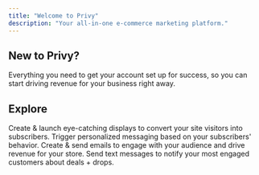 ```yaml
---
title: "Welcome to Privy"
description: "Your all-in-one e-commerce marketing platform."
---
```


## New to Privy?

<Card title="Quickstart" icon="rocket" horizontal={true}>
  Everything you need to get your account set up for success, so you can start driving revenue for your business right away.
</Card>

## Explore&#x20;

<CardGroup cols={2}>
  <Card title="Grow your list" img="/images/home/grow-list-graphic.png" href="/docs/getting-started/start-here">
    Create & launch eye-catching displays to convert your site visitors into subscribers.
  </Card>

  <Card title="Automate your email strategy" img="/images/home/automations-graphic.png">
    Trigger personalized messaging based on your subscribers' behavior.
  </Card>

  <Card title="Send personalized emails" img="/images/home/email-campaign-graphic.png">
    Create & send emails to engage with your audience and drive revenue for your store.
  </Card>

  <Card title="Drive revenue with SMS" img="/images/home/sms-graphic.png">
    Send text messages to notify your most engaged customers about deals + drops.
  </Card>
</CardGroup>